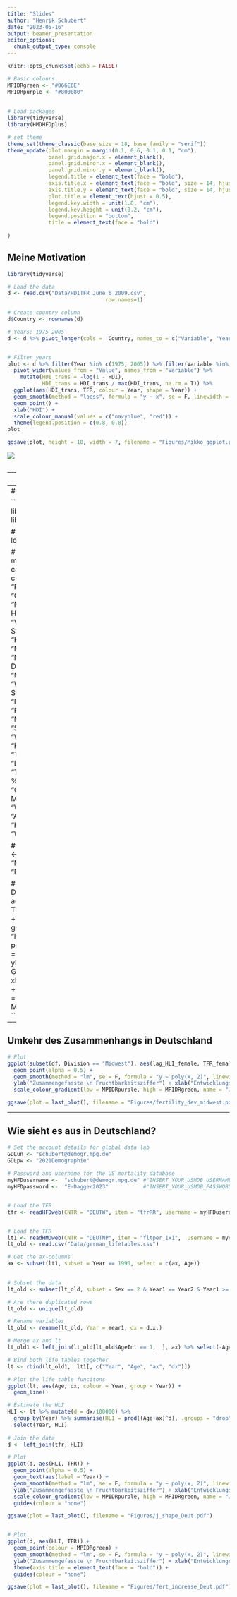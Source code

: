 ```yaml
---
title: "Slides"
author: "Henrik Schubert"
date: "2023-05-16"
output: beamer_presentation
editor_options: 
  chunk_output_type: console
---
```


```r
knitr::opts_chunk$set(echo = FALSE)
```


```r
# Basic colours
MPIDRgreen <- "#066E6E"
MPIDRpurple <- "#800080"
  
  
# Load packages
library(tidyverse)
library(HMDHFDplus)

# set theme
theme_set(theme_classic(base_size = 18, base_family = "serif"))
theme_update(plot.margin = margin(0.1, 0.6, 0.1, 0.1, "cm"),
             panel.grid.major.x = element_blank(),
             panel.grid.minor.x = element_blank(),
             panel.grid.minor.y = element_blank(),
             legend.title = element_text(face = "bold"),
             axis.title.x = element_text(face = "bold", size = 14, hjust = 1),
             axis.title.y = element_text(face = "bold", size = 14, hjust = 1),
             plot.title = element_text(hjust = 0.5),
             legend.key.width = unit(1.8, "cm"),
             legend.key.height = unit(0.2, "cm"),
             legend.position = "bottom",
             title = element_text(face = "bold")
             
)

```


## Meine Motivation

```r
library(tidyverse)

# Load the data
d <- read.csv("Data/HDITFR_June_6_2009.csv",
                               row.names=1)

# Create country column
d$Country <- rownames(d)

# Years: 1975 2005
d <- d %>% pivot_longer(cols = !Country, names_to = c("Variable", "Year"), values_to = "Value",  names_pattern = "([a-z]*[A-Z]*).([0-9]*)")


# Filter years
plot <- d %>% filter(Year %in% c(1975, 2005)) %>% filter(Variable %in% c("HDI", "TFR")) %>% 
  pivot_wider(values_from = "Value", names_from = "Variable") %>%
    mutate(HDI_trans = -log(1 - HDI),
           HDI_trans = HDI_trans / max(HDI_trans, na.rm = T)) %>% 
  ggplot(aes(HDI_trans, TFR, colour = Year, shape = Year)) +
  geom_smooth(method = "loess", formula = "y ~ x", se = F, linewidth = 1.5) +
  geom_point() +
  xlab("HDI") +
  scale_colour_manual(values = c("navyblue", "red")) +
  theme(legend.position = c(0.8, 0.8))
plot

ggsave(plot, height = 10, width = 7, filename = "Figures/Mikko_ggplot.pdf")
```


![](Images\myrskyla09.jpg)
```r

```


---
## Daten

![](Images\obama_certificate.jpg)

--
## Ergebnisse

```r
# Load the packages
library(tidyverse)
library(HMDHFDplus)


# Load the data
load("Data/analysis.Rda")


# Create division
df <- mutate(df, Division = 
                             case_when(
                             State %in% c("New Jersey", "New York", "Pennsylvania", "Connecticut", "Maine", "Massachusetts", "New Hampshire", "Rhode Island", "Vermont") ~ "Northeast",
                             State %in% c("Iowa", "Kansas", "Minnesota", "Missouri", "Nebraska", "North Dakota", "South Dakota", "Indiana", "Illinois", "Michigan", "Ohio", "Wisconsin") ~ "Midwest", 
                             State %in% c("Delaware", "District of Columbia", "Florida", "Georgia", "Maryland", "North Carolina", "South Carolina", "Virginia", "West Virginia", "Alabama", "Kentucky", "Mississippi", "Tennessee", "Arkansas", "Louisiana", "Oklahoma", "Texas") ~ "South",
                             State %in% c("Arizona", "Colorado", "Idaho", "New Mexico", "Montana", "Utah", "Wyoming", "Nevada", "Alaska", "California", "Hawaii", "Oregon", "Washington") ~ "West"))

# Save the midwest data
data <- subset(df, Division == "Midwest")
write.csv(data, "Data/midwest_data.csv")

# Plot
ggplot(subset(df, Division == "Midwest"), aes(lag_HLI_female, TFR_female, colour = Year)) +
  geom_point(alpha = 0.5) +
  geom_smooth(method = "lm", se = F, formula = "y ~ poly(x, 2)", size = 1.5, colour = MPIDRgreen) +
  ylab("Allgemeine Geburtenziffer") + xlab("Entwicklungsindikator") +
  scale_colour_gradient(low = MPIDRpurple, high = MPIDRgreen, name = "Jahr")
```

---

## Umkehr des Zusammenhangs in Deutschland

```r
# Plot
ggplot(subset(df, Division == "Midwest"), aes(lag_HLI_female, TFR_female, colour = Year)) +
  geom_point(alpha = 0.5) +
  geom_smooth(method = "lm", se = F, formula = "y ~ poly(x, 2)", linewidth = 2, colour = MPIDRgreen) +
  ylab("Zusammengefasste \n Fruchtbarkeitsziffer") + xlab("Entwicklungsindikator") +
  scale_colour_gradient(low = MPIDRpurple, high = MPIDRgreen, name = "Jahr")

ggsave(plot = last_plot(), filename = "Figures/fertility_dev_midwest.pdf", height = 10, width = 12, unit = "cm")

```

---


## Wie sieht es aus in Deutschland?
```r

# Set the account details for global data lab
GDLun <- "schubert@demogr.mpg.de"
GDLpw <- "2021Demographie"
 
# Password and username for the US mortality database
myHFDusername <-  "schubert@demogr.mpg.de" #"INSERT_YOUR_USMDB_USERNAME" 
myHFDpassword <-  "E-Dagger2023"           #"INSERT_YOUR_USMDB_PASSWORD" 


# Load the TFR
tfr <- readHFDweb(CNTR = "DEUTW", item = "tfrRR", username = myHFDusername, password = myHFDpassword)


# Load the TFR
lt1 <- readHMDweb(CNTR = "DEUTNP", item = "fltper_1x1",  username = myHFDusername, password = myHFDpassword)
lt_old <- read.csv("Data/german_lifetables.csv")

# Get the ax-columns
ax <- subset(lt1, subset = Year == 1990, select = c(ax, Age))

  
# Subset the data
lt_old <- subset(lt_old, subset = Sex == 2 & Year1 == Year2 & Year1 >= 1971 & AgeInt == 1 &  Year1 < 1990, select = c(Year1, Age, d.x., AgeInt))

# Are there duplicated rows
lt_old <- unique(lt_old)

# Rename variables
lt_old <- rename(lt_old, Year = Year1, dx = d.x.)

# Merge ax and lt
lt_old1 <- left_join(lt_old[lt_old$AgeInt == 1,  ], ax) %>% select(-AgeInt)

# Bind both life tables together
lt <- rbind(lt_old1,  lt1[, c("Year", "Age", "ax", "dx")])

# Plot the life table funcitons
ggplot(lt, aes(Age, dx, colour = Year, group = Year)) +
  geom_line()

# Estimate the HLI  
HLI <- lt %>% mutate(d = dx/100000) %>% 
  group_by(Year) %>% summarise(HLI = prod((Age+ax)^d), .groups = "drop") %>% 
  select(Year, HLI)
    
# Join the data
d <- left_join(tfr, HLI)

# Plot
ggplot(d, aes(HLI, TFR)) +
  geom_point(alpha = 0.5) +
  geom_text(aes(label = Year)) +
  geom_smooth(method = "lm", se = F, formula = "y ~ poly(x, 2)", linewidth = 2, colour = MPIDRgreen) +
  ylab("Zusammengefasste \n Fruchtbarkeitsziffer") + xlab("Entwicklungsindikator") +
  scale_colour_gradient(low = MPIDRpurple, high = MPIDRgreen, name = "Jahr") +
  guides(colour = "none")

ggsave(plot = last_plot(), filename = "Figures/j_shape_Deut.pdf")


# Plot
ggplot(d, aes(HLI, TFR)) +
  geom_point(colour = MPIDRgreen) +
  geom_smooth(method = "lm", se = F, formula = "y ~ poly(x, 2)", linewidth = 2, colour = "darkred") +
  ylab("Zusammengefasste \n Fruchtbarkeitsziffer") + xlab("Entwicklungsindikator") +
  theme(axis.title = element_text(face = "bold")) +
  guides(colour = "none")

ggsave(plot = last_plot(), filename = "Figures/fert_increase_Deut.pdf")

```


